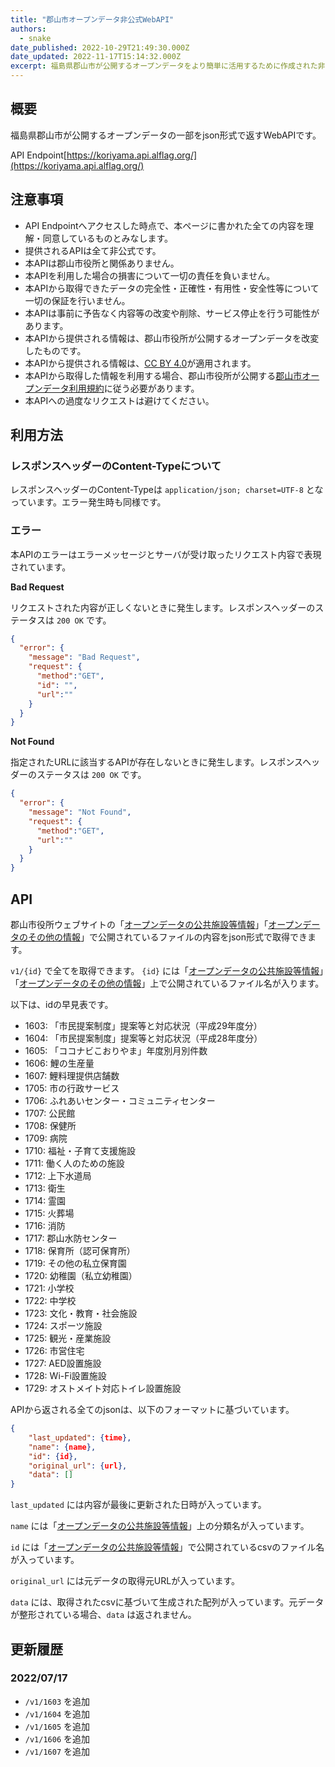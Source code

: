 ```yaml
---
title: "郡山市オープンデータ非公式WebAPI"
authors:
  - snake
date_published: 2022-10-29T21:49:30.000Z
date_updated: 2022-11-17T15:14:32.000Z
excerpt: 福島県郡山市が公開するオープンデータをより簡単に活用するために作成された非公式のWebAPI
---
```


## 概要

福島県郡山市が公開するオープンデータの一部をjson形式で返すWebAPIです。

API Endpoint[https://koriyama.api.alflag.org/](https://koriyama.api.alflag.org/)


## 注意事項

- API Endpointへアクセスした時点で、本ページに書かれた全ての内容を理解・同意しているものとみなします。
- 提供されるAPIは全て非公式です。
- 本APIは郡山市役所と関係ありません。
- 本APIを利用した場合の損害について一切の責任を負いません。
- 本APIから取得できたデータの完全性・正確性・有用性・安全性等について一切の保証を行いません。
- 本APIは事前に予告なく内容等の改変や削除、サービス停止を行う可能性があります。
- 本APIから提供される情報は、郡山市役所が公開するオープンデータを改変したものです。
- 本APIから提供される情報は、[CC BY 4.0](https://creativecommons.org/licenses/by/4.0/deed.ja)が適用されます。
- 本APIから取得した情報を利用する場合、郡山市役所が公開する[郡山市オープンデータ利用規約](https://www.city.koriyama.lg.jp/uploaded/attachment/1602.pdf)に従う必要があります。
- 本APIへの過度なリクエストは避けてください。

## 利用方法

### レスポンスヘッダーのContent-Typeについて

レスポンスヘッダーのContent-Typeは `application/json; charset=UTF-8` となっています。エラー発生時も同様です。

### エラー

本APIのエラーはエラーメッセージとサーバが受け取ったリクエスト内容で表現されています。

**Bad Request**

リクエストされた内容が正しくないときに発生します。レスポンスヘッダーのステータスは `200 OK` です。

```json
{
  "error": {
    "message": "Bad Request",
    "request": {
      "method":"GET",
      "id": "",
      "url":""
    }
  }
}
```

**Not Found**

指定されたURLに該当するAPIが存在しないときに発生します。レスポンスヘッダーのステータスは `200 OK` です。

```json
{
  "error": {
    "message": "Not Found",
    "request": {
      "method":"GET",
      "url":""
    }
  }
}
```

## API

郡山市役所ウェブサイトの「[オープンデータの公共施設等情報](https://www.city.koriyama.lg.jp/soshiki/22/1154.html)」「[オープンデータのその他の情報](https://www.city.koriyama.lg.jp/soshiki/22/1142.html)」で公開されているファイルの内容をjson形式で取得できます。

`v1/{id}` で全てを取得できます。 `{id}` には「[オープンデータの公共施設等情報](https://www.city.koriyama.lg.jp/soshiki/22/1154.html)」「[オープンデータのその他の情報](https://www.city.koriyama.lg.jp/soshiki/22/1142.html)」上で公開されているファイル名が入ります。

以下は、idの早見表です。

- 1603: 「市民提案制度」提案等と対応状況（平成29年度分）
- 1604: 「市民提案制度」提案等と対応状況（平成28年度分）
- 1605: 「ココナビこおりやま」年度別月別件数
- 1606: 鯉の生産量
- 1607: 鯉料理提供店舗数
- 1705: 市の行政サービス
- 1706: ふれあいセンター・コミュニティセンター
- 1707: 公民館
- 1708: 保健所
- 1709: 病院
- 1710: 福祉・子育て支援施設
- 1711: 働く人のための施設
- 1712: 上下水道局
- 1713: 衛生
- 1714: 霊園
- 1715: 火葬場
- 1716: 消防
- 1717: 郡山水防センター
- 1718: 保育所（認可保育所）
- 1719: その他の私立保育園
- 1720: 幼稚園（私立幼稚園）
- 1721: 小学校
- 1722: 中学校
- 1723: 文化・教育・社会施設
- 1724: スポーツ施設
- 1725: 観光・産業施設
- 1726: 市営住宅
- 1727: AED設置施設
- 1728: Wi-Fi設置施設
- 1729: オストメイト対応トイレ設置施設

APIから返される全てのjsonは、以下のフォーマットに基づいています。

```json
{
    "last_updated": {time},
    "name": {name},
    "id": {id},
    "original_url": {url},
    "data": []
}
```

`last_updated` には内容が最後に更新された日時が入っています。

`name` には「[オープンデータの公共施設等情報](https://www.city.koriyama.lg.jp/soshiki/22/1154.html)」上の分類名が入っています。

`id` には「[オープンデータの公共施設等情報](https://www.city.koriyama.lg.jp/soshiki/22/1154.html)」で公開されているcsvのファイル名が入っています。

`original_url` には元データの取得元URLが入っています。

`data` には、取得されたcsvに基づいて生成された配列が入っています。元データが整形されている場合、`data` は返されません。

## 更新履歴

### 2022/07/17

- `/v1/1603` を追加
- `/v1/1604` を追加
- `/v1/1605` を追加
- `/v1/1606` を追加
- `/v1/1607` を追加
